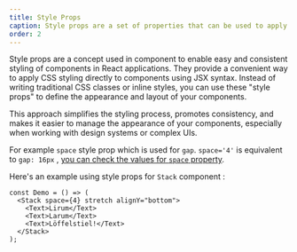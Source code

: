 ```yaml
---
title: Style Props
caption: Style props are a set of properties that can be used to apply custom styling to a component.
order: 2
---
```


Style props are a concept used in component to enable easy and consistent styling of components in React applications. They provide a convenient way to apply CSS styling directly to components using JSX syntax. Instead of writing traditional CSS classes or inline styles, you can use these "style props" to define the appearance and layout of your components.

This approach simplifies the styling process, promotes consistency, and makes it easier to manage the appearance of your components, especially when working with design systems or complex UIs.

For example `space` style prop which is used for `gap`. `space='4'` is equivalent to `gap: 16px` , [ you can check the values for `space` property](/introduction/design-tokens#spacing).

Here's an example using style props for `Stack` component :

```tsx
const Demo = () => (
  <Stack space={4} stretch alignY="bottom">
    <Text>Lirum</Text>
    <Text>Larum</Text>
    <Text>Löffelstiel!</Text>
  </Stack>
);
```
